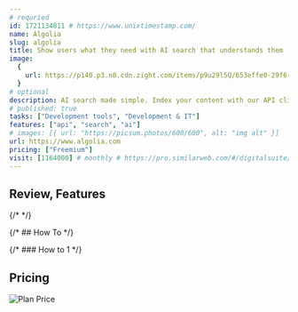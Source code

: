 ```yaml
---
# requried
id: 1721134811 # https://www.unixtimestamp.com/
name: Algolia
slug: algolia
title: Show users what they need with AI search that understands them
image:
  {
    url: https://p140.p3.n0.cdn.zight.com/items/p9u29l5Q/653effe0-29f6-4efd-85f8-2cdf3ff85d8d.jpg,
  }
# optional
description: AI search made simple. Index your content with our API clients or partner integrations, fine-tune your rankings and launch with our UI components. All in minutes.
# published: true
tasks: ["Development tools", "Development & IT"]
features: ["api", "search", "ai"]
# images: [{ url: "https://picsum.photos/600/600", alt: "img alt" }]
url: https://www.algolia.com
pricing: ["Freemium"]
visit: [1164000] # monthly # https://pro.similarweb.com/#/digitalsuite/websiteanalysis/home
---
```


## Review, Features

{/* <DetailYoutube videoId="" startTime={0} /> */}

{/* ## How To */}

{/* ### How to 1 */}

## Pricing

<Img
  src="https://p140.p3.n0.cdn.zight.com/items/lluWlZDG/14bf0d9d-1d3f-48f3-8132-d6ed49a736ce.jpg"
  alt="Plan Price"
/>
